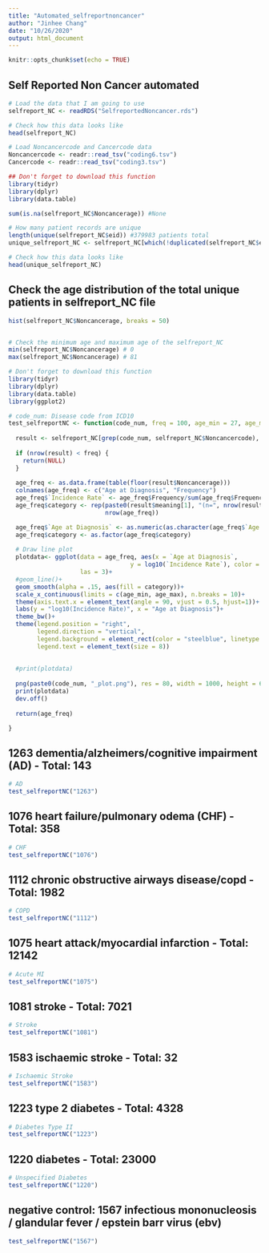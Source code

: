 ```yaml
---
title: "Automated_selfreportnoncancer"
author: "Jinhee Chang"
date: "10/26/2020"
output: html_document
---
```


```r
knitr::opts_chunk$set(echo = TRUE)
```

## Self Reported Non Cancer automated

```r
# Load the data that I am going to use
selfreport_NC <- readRDS("SelfreportedNoncancer.rds")

# Check how this data looks like
head(selfreport_NC)

# Load Noncancercode and Cancercode data
Noncancercode <- readr::read_tsv("coding6.tsv")
Cancercode <- readr::read_tsv("coding3.tsv")
```

```r
## Don't forget to download this function
library(tidyr)
library(dplyr)
library(data.table)

sum(is.na(selfreport_NC$Noncancerage)) #None

# How many patient records are unique
length(unique(selfreport_NC$eid)) #379983 patients total
unique_selfreport_NC <- selfreport_NC[which(!duplicated(selfreport_NC$eid)), ]

# Check how this data looks like
head(unique_selfreport_NC)
```
## Check the age distribution of the total unique patients in selfreport_NC file

```r
hist(selfreport_NC$Noncancerage, breaks = 50)


# Check the minimum age and maximum age of the selfreport_NC
min(selfreport_NC$Noncancerage) # 0
max(selfreport_NC$Noncancerage) # 81
```

```r
# Don't forget to download this function
library(tidyr)
library(dplyr)
library(data.table)
library(ggplot2)

# code_num: Disease code from ICD10
test_selfreportNC <- function(code_num, freq = 100, age_min = 27, age_max = 65) {
  
  result <- selfreport_NC[grep(code_num, selfreport_NC$Noncancercode), ]
  
  if (nrow(result) < freq) {
    return(NULL)
  }
  
  age_freq <- as.data.frame(table(floor(result$Noncancerage)))
  colnames(age_freq) <- c("Age at Diagnosis", "Frequency")
  age_freq$`Incidence Rate` <- age_freq$Frequency/sum(age_freq$Frequency)
  age_freq$category <- rep(paste0(result$meaning[1], "(n=", nrow(result), ")"),
                           nrow(age_freq))

  age_freq$`Age at Diagnosis` <- as.numeric(as.character(age_freq$`Age at Diagnosis`))
  age_freq$category <- as.factor(age_freq$category)
  
  # Draw line plot
  plotdata<- ggplot(data = age_freq, aes(x = `Age at Diagnosis`,
                                  y = log10(`Incidence Rate`), color = category), 
                    las = 3)+
  #geom_line()+
  geom_smooth(alpha = .15, aes(fill = category))+
  scale_x_continuous(limits = c(age_min, age_max), n.breaks = 10)+
  theme(axis.text.x = element_text(angle = 90, vjust = 0.5, hjust=1))+
  labs(y = "log10(Incidence Rate)", x = "Age at Diagnosis")+
  theme_bw()+
  theme(legend.position = "right", 
        legend.direction = "vertical",
        legend.background = element_rect(color = "steelblue", linetype = "solid"),
        legend.text = element_text(size = 8))
  
    
  #print(plotdata)
  
  png(paste0(code_num, "_plot.png"), res = 80, width = 1000, height = 600)
  print(plotdata)
  dev.off() 
  
  return(age_freq)

}
```

## 1263 dementia/alzheimers/cognitive impairment (AD) - Total: 143

```r
# AD
test_selfreportNC("1263")
```

## 1076 heart failure/pulmonary odema (CHF) - Total: 358

```r
# CHF
test_selfreportNC("1076")
```

## 1112 chronic obstructive airways disease/copd - Total: 1982

```r
# COPD
test_selfreportNC("1112")
```
## 1075 heart attack/myocardial infarction - Total: 12142

```r
# Acute MI 
test_selfreportNC("1075")
```
## 1081 stroke - Total: 7021

```r
# Stroke
test_selfreportNC("1081")
```
## 1583 ischaemic stroke - Total: 32

```r
# Ischaemic Stroke
test_selfreportNC("1583")
```

## 1223 type 2 diabetes - Total: 4328

```r
# Diabetes Type II
test_selfreportNC("1223")
```

## 1220 diabetes - Total: 23000

```r
# Unspecified Diabetes 
test_selfreportNC("1220")
```
## negative control: 1567 infectious mononucleosis / glandular fever / epstein barr virus (ebv)

```r
test_selfreportNC("1567")
```

